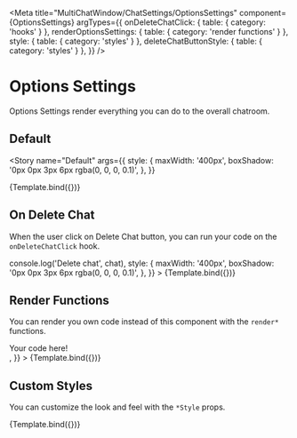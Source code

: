

<Meta
  title="MultiChatWindow/ChatSettings/OptionsSettings"
  component={OptionsSettings}
  argTypes={{
    onDeleteChatClick: { table: { category: 'hooks' } },
    renderOptionsSettings: { table: { category: 'render functions' } },
    style: { table: { category: 'styles' } },
    deleteChatButtonStyle: { table: { category: 'styles' } },
  }}
/>


# Options Settings

Options Settings render everything you can do to the overall chatroom.

## Default

<Story
  name="Default"
  args={{
    style: {
      maxWidth: '400px',
      boxShadow: '0px 0px 3px 6px rgba(0, 0, 0, 0.1)',
    },
  }}
>
  {Template.bind({})}
</Story>

<ArgsTable story="Default" />

## On Delete Chat

When the user click on Delete Chat button, you can run your code on the `onDeleteChatClick` hook.

<Canvas>
  <Story
    name="On Delete Chat"
    args={{
      chat: threePersonChat,
      onDeleteChatClick: (chat) => console.log('Delete chat', chat),
      style: {
        maxWidth: '400px',
        boxShadow: '0px 0px 3px 6px rgba(0, 0, 0, 0.1)',
      },
    }}
  >
    {Template.bind({})}
  </Story>
</Canvas>

## Render Functions

You can render you own code instead of this component with the `render*` functions.

<Canvas>
  <Story
    name="Render Functions"
    args={{
      chat: threePersonChat,
      renderOptionsSettings: () => <div>Your code here!</div>,
    }}
  >
    {Template.bind({})}
  </Story>
</Canvas>

## Custom Styles

You can customize the look and feel with the `*Style` props.

<Canvas>
  <Story
    name="Custom Styles"
    args={{
      chat: threePersonChat,
      peopleToInvite: [adam],
      canDelete: true,
      style: {
        maxWidth: '400px',
        border: '2px solid red',
      },
      deleteChatButtonStyle: { border: '2px solid blue' },
    }}
  >
    {Template.bind({})}
  </Story>
</Canvas>
